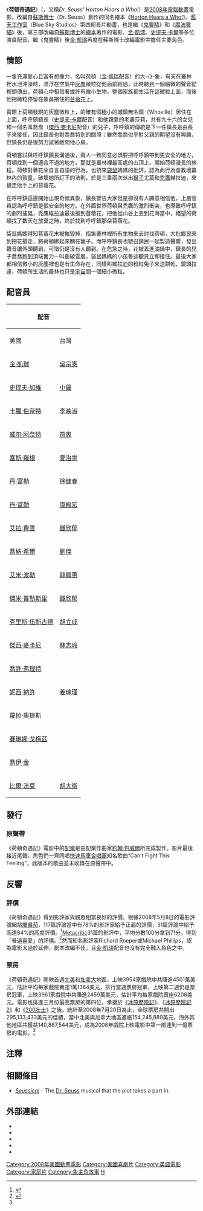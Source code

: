 {{Link style|time=2015-12-11T07:12:29+00:00}}
{{noteTA
|T=zh-hk:大象亞鈍救細界; zh-tw:荷頓奇遇記; zh-cn:霍顿与无名氏;
|G1=Movie
|G2=Show
|1=zh-cn:金·凯瑞;zh-hk:占·基利;zh-tw:金·凱瑞;
|2=zh-hk:亞鈍; zh-tw:荷頓; zh-cn:霍顿;
|3=zh-tw:無名鎮; zh-hk:Who啦啦市; zh-cn:呼呼城;
|4=zh-tw:鎮長; zh-hk:市長; zh-cn:城长;
|5=zh-tw:吉米·海沃德; zh-hk:占美·希活; zh-cn:吉米·海沃德;
|6=zh-tw:喬喬; zh-hk:Joe Joe仔; zh-cn:乔;
|7=zh-tw:拉魯博士; zh-hk:露露博士
|8=zh-tw:潔西卡; zh-hk:謝茜嘉
|9=zh-tw:湯米; zh-hk:湯姆
|10=zh-tw:凱蒂; zh-hk:姫蒂
|11=zh-tw:魯迪; zh-hk:胡迪
|12=zh-tw:維拉迪; zh-hk:華利
|13=zh-tw:摩頓; zh-hk:亞毛
|14=zh-tw:尤莫; zh-hk:Monkey大佬
}}
{{Infobox Film
| name  = 荷頓奇遇記
| original_name = {{lang|en|''Horton Hears a Who!''}}
| image = Horton Hears a Who!.jpg
| caption = 
| director = [[吉米·海沃德|吉米·海沃德]]
| producer = [[Bob_Gordon_(producer)|Bob Gordon]]<br />[[克里斯·威巨|克里斯·威巨]]
| writer = '''原著:'''<br />[[:en:Dr._Seuss|蘇斯博士]]<br />'''劇本:'''<br />Ken Daurio
| narrator = [[Charles_Osgood|Charles Osgood]]
| starring = [[金·凱瑞|金·凱瑞]]<br />[[史提夫·卡爾|史提夫·卡爾]]<br />[[丹·佛格勒|丹·佛格勒]]<br />[[威爾·亞奈特|威爾·亞奈特]]<br />[[塞斯·羅根|塞斯·羅根]]<br />[[喬納·希爾|喬納·希爾]]<br />[[艾拉·費雪|艾拉·費雪]]<br />[[賽琳娜·戈梅茲|賽琳娜·戈梅茲]]<br />[[傑西·麥卡尼|傑西·麥卡尼]]
| music = [[約翰·包威爾|約翰·包威爾]]
| distributor = [[二十世紀福斯|二十世紀福斯]]<br />[[藍天工作室|藍天工作室]]
| released = {{flagicon|SIN}}2008年3月13日<br />{{flagicon|USA}}2008年3月14日<br />{{flagicon|HKG}}2008年3月20日<br />{{flagicon|ROC}}2008年3月28日
| runtime = 88分鐘
| country = {{USA}}
| language = [[英語|英語]]
| budget = 8500萬美元
| gross =  2.97億美元<ref name="BOM">{{cite web |url=http://www.boxofficemojo.com/movies/?page=main&id=hortonhearsawho.htm |title=Horton Hears a Who! (2008) |accessdate=2008-03-24 |publisher=[[Box_Office_Mojo|Box Office Mojo]] |archive-date=2013-09-21 |archive-url=https://web.archive.org/web/20130921055457/http://www.boxofficemojo.com/movies/?page=main&id=hortonhearsawho.htm |dead-url=no }}</ref>
| website = 
| amg_id = 1:361176
| imdb_id = 0451079
| cn_name = 霍顿与无名氏
| hk_name = 大象亞鈍救細界
| tw_name = 荷頓奇遇記
}}
《'''荷頓奇遇記'''》（{{lang-en|''Horton Hears a Who!''}}，又稱''Dr. Seuss' Horton Hears a Who!''）是[[2008年電影|2008年]][[電腦動畫|電腦動畫]]電影，改編自[[蘇斯博士|蘇斯博士]]（Dr. Seuss）創作的同名繪本《[[:en:Horton_Hears_a_Who!|Horton Hears a Who!]]》，[[藍天工作室|藍天工作室]]（Blue Sky Studios）第四部長片動畫，也是繼《[[鬼靈精|鬼靈精]]》和《[[魔法靈貓|魔法靈貓]]》後，第三部改編自[[蘇斯博士|蘇斯博士]]的[[繪本|繪本]]著作的電影。[[金·凱瑞|金·凱瑞]]、[[史提夫·卡爾|史提夫·卡爾]]等多位演員配音，繼《鬼靈精》後[[金·凱瑞|金·凱瑞]]再度在蘇斯博士改編電影中擔任主要角色。

== 情節 ==
一隻充滿愛心且富有想像力，名叫荷頓（[[占·基利|金·凱瑞]]配音）的大-{}-象，有天在叢林裡水池沖澡時，漂浮在空氣中[[灰塵|灰塵]]微粒從他面前經過，此時聽到一個細微的聲音從裡頭傳出。荷頓心中相信著或許有微小生物，整個家族都生活在這微粒上面，而後他把微粒停留在象鼻捲住的[[苜蓿花|苜蓿花]]上。

實際上荷頓發現的灰塵微粒上，的確有個極小的城鎮無名鎮（Whoville）居住在上面，呼呼鎮鎮長（[[史提夫·卡爾|史提夫·卡爾]]配音）和他親愛的老婆莎莉，共有九十六的女兒和一個名叫喬喬（[[傑西·麥卡尼|傑西·麥卡尼]]配音）的兒子，呼呼鎮的傳統是下一任鎮長是由長子來接任，因此鎮長也對喬喬特別的關照；雖然喬喬似乎對父親的期望沒有興趣，但鎮長仍是很努力試著敞開他心房。

荷頓嘗試與呼呼鎮鎮長溝通後，兩人一致同意必須要把呼呼鎮帶到更安全的地方，荷頓找到一個適合不過的地方，那就是叢林裡最高處的山頂上，開始荷頓漫長的旅程。荷頓對著花朵自言自語的行為，也招來[[袋鼠|袋鼠]]媽媽的批評，認為此行為會教壞叢林內的孩童，破壞她所訂下的法則，於是三番兩次派出[[猴子|猴子]]尤莫和[[禿鷹|禿鷹]]維拉迪，來搶走他手上的苜蓿花。

在呼呼鎮這邊開始出現奇候異象，鎮長警告大家但是卻沒有人願意相信他，上層官員認為呼呼鎮是個安全的地方。在外面世界荷頓與禿鷹的激烈衝突，也導致呼呼鎮的劇烈搖晃，禿鷹維拉迪最後搶到苜蓿花，把他從山谷上丟到花海當中，絕望的荷頓找了數天在放棄之時，終於找到呼呼鎮那朵苜蓿花。

袋鼠媽媽得知苜蓿花未被摧毀掉，招集叢林裡所有生物來去討伐荷頓，大批鄉民來到把花搶走，將荷頓綁起來關在籠子。而呼呼鎮長也號召鎮民一起製造聲響，發出聲音讓外頭聽到，可惜仍是沒有人聽到。在危急之時，花被丟進油鍋中，鎮長的兒子喬喬跑到頂端奮力一叫衝破雲層，袋鼠媽媽的小孩魯迪聽見立即接住。最後大家都相信微小的灰塵裡也是有生命存在，同樣叫維拉迪的粉紅兔子來送餅乾，鏡頭拉遠，荷頓所生活的叢林也只是[[宇宙|宇宙]]間一個細小微粒。

== 配音員 ==
{| class="wikitable"
!colspan=3|配音
!rowspan=2|角色
|-
!美國
!台灣
!香港
|-
|[[占·基利|金·凱瑞]]
|[[吳宗憲|吳宗憲]]
|[[葛民輝|葛民輝]]
|{{le|大象荷頓|Horton the Elephant|荷頓}}（Horton the Elephant）
|-
|[[史提夫·加維|史提夫·加維]]
|[[鐘昀呈|小鐘]]
|[[陳輝虹|陳輝虹]]
|呼呼城长（Mayor Ned McDodd）
|-
|[[:en:Carol_Burnett|卡羅·伯奈特]]
|[[李映淑|李映淑]]
|[[雷思蘭|雷思蘭]]
|袋鼠妈妈（Sour Kangaroo）
|-
|[[威尔·阿奈特|威尔·阿奈特]]
|[[符爽|符爽]]
|
|维拉迪（Vlad Vladikoff）
|-
|[[塞斯·羅根|塞斯·羅根]]
|[[夏治世|夏治世]]
|
|摩顿（Morton the Mouse）
|-
|[[丹·富勒|丹·富勒]]
|[[徐健春|徐健春]]
|
|呼呼鎮主席（Councilman of Whoville）
|-
|[[丹·富勒|丹·富勒]]
|[[康殿宏|康殿宏]]
|
|尤莫·維克森（Yummo Wickersham）
|-
|[[艾拉·費雪|艾拉·費雪]]
|[[錢欣郁|錢欣郁]]
|
|拉鲁博士（Dr. Mary Lou LaRue）
|-
|[[喬納·希爾|喬納·希爾]]
|[[劉傑_(臺灣)|劉傑]]
|
|汤米（Tommy）
|-
|[[艾米·波勒|艾米·波勒]]
|[[龍顯蕙|龍顯蕙]]
|
|莎莉（Sally O'Malley）
|-
|[[:en:Jaime_Pressly|傑米·普勒斯里]]
|[[錢欣郁|錢欣郁]]
|
|奎利甘太太（Mrs. Quilligan）
|-
|[[:en:Charles_Osgood|克里斯·伍斯古德]]
|[[胡立成|胡立成]]
|[[譚炳文|譚炳文]]
|旁白（Narrator）
|-
|[[傑西·麥卡尼|傑西·麥卡尼]]
|[[林志玲|林志玲]]
|[[陳仕文|陳仕文]]
|喬喬（JoJo）
|-
|[[:en:Josh_Flitter|喬許·弗理特]]
|
|
|魯迪（Rudy Kangaroo）
|-
|[[:en:Niecy_Nash|妮西·納許]]
|[[姜瑰瑾|姜瑰瑾]]
|
|葉波小姐（Miss Yelp）
|-
|蘿拉·奧提斯
|
|
|潔西卡（Jessica Quilligan）
|-
|[[賽琳娜·戈梅茲|賽琳娜·戈梅茲]]
|
|
|海嘎（Helga）
|-
|[[喬伊·金|喬伊·金]]
|
|
|凱蒂（Katie）
|-
|[[:en:Bill_Farmer|比爾·法莫]]
|[[胡大衛|胡大衛]]
|
|威力（Willie）
|}

==發行==
=== 原聲帶 ===
《荷頓奇遇記》電影中的[[電影配樂|配樂]]是由配樂作曲家[[約翰·包威爾|約翰·包威爾]]所完成製作。影片最後接近尾聲，角色們一齊同唱[[快速馬車合唱團|快速馬車合唱團]]知名歌曲“Can't Fight This Feeling”，此版本的歌曲並未收錄在原聲帶中。

==反響==

=== 評價 ===
《荷頓奇遇記》得到影評家與觀眾相當良好的評價。根據2008年5月8日的電影評論網站[[爛番茄|爛番茄]]，117篇評論當中有78%的影評家給予正面的評價，31篇評論中給予高達84%的高度評價。<ref>{{cite web |url=http://www.rottentomatoes.com/m/horton_hears_a_who/ |title=Dr. Seuss' Horton Hears a Who Movie Reviews, Pictures - Rotten Tomatoes |accessdate=2008-04-14 |publisher=[[Rotten_Tomatoes|Rotten Tomatoes]] |archive-date=2008-04-14 |archive-url=https://web.archive.org/web/20080414092545/http://www.rottentomatoes.com/m/horton_hears_a_who/ |dead-url=no }}</ref>[[Metacritic|Metacritic]]31篇的影評中，平均分數100分拿到71分，得到「普遍喜愛」的評價。<ref>{{cite web |url=http://www.metacritic.com/film/titles/hortonhears |title=Horton Hears a Who! (2008): Reviews |accessdate=2008-03-14 |publisher=[[Metacritic|Metacritic]] |archive-date=2008-03-13 |archive-url=https://web.archive.org/web/20080313172731/http://www.metacritic.com/film/titles/hortonhears |dead-url=no }}</ref>然而知名影評家Richard Roeper或Michael Phillips，認為電影太過於延伸，劇本改編不佳，且[[金·凱瑞|金·凱瑞]]配音也沒有完全融入角色之中。

=== 票房 ===
《荷頓奇遇記》開映首週[[北美|北美]]和[[加拿大|加拿大]]地區，上映3954家戲院中共賺進4501萬美元，估計平均每家戲院賣座1萬1384美元，排行當週票房冠軍，上映第二週仍是票房冠軍，上映3961家戲院中共賺進2459萬美元，估計平均每家戲院賣座6208美元。電影也排進三月份最高票房的第四位，承接於《[[冰原歷險記|冰原歷險記]]》、《[[冰原歷險記2|冰原歷險記2]]》和《[[300壯士|300壯士]]》之後。統計至2008年7月20日為止，全球票房共開出295,133,433美元的佳績，當中北美與加拿大地區進帳154,245,889美元，海外其他地區共獲益140,887,544美元，成為2008年戲院上映電影中第一部達到一億票房的電影。<ref name="BOM"/>
{{start box}}
{{succession prize box | '''《[[史前一萬年|史前一萬年]]》''' | '''《[[決勝21點|決勝21點]]》''' | {{flagicon|USA}}[[2008年全美週末票房冠軍|2008年全美週末票房冠軍]] | 3月16日－3月23日}}
{{succession prize box | '''《[[鬼肢解|鬼肢解]]》''' | '''《[[三國之見龍卸甲|三國之見龍卸甲]]》''' | {{flagicon|TWN}}[[2008年台北週末票房冠軍|2008年台北週末票房冠軍]] | 3月30日}}
{{end box}}

== 注釋 ==
{{reflist|2}}

== 相關條目 ==
* ''[[Seussical|Seussical]]'' - The [[Dr._Seuss|Dr. Seuss]] musical that the plot takes a part in.

== 外部連結 ==
* {{imdb title|id=0451079}}
* {{amg movie|id=1:361176}}
* {{mojo title|id=hortonhearsawho}}
* {{rotten-tomatoes|id=horton_hears_a_who}}
* {{metacritic film|id=hortonhears}}

{{藍天工作室}}
{{DEFAULTSORT:Horton Hears a Who!}}
{{Portal bar|美國|電影|動漫}}
[[Category:2008年美國動畫電影|Category:2008年美國動畫電影]]
[[Category:美國喜劇片|Category:美國喜劇片]]
[[Category:英語電影|Category:英語電影]]
[[Category:家庭片|Category:家庭片]]
[[Category:象主角故事|Category:象主角故事]]
[[Category:藍天工作室動畫電影|H]]
